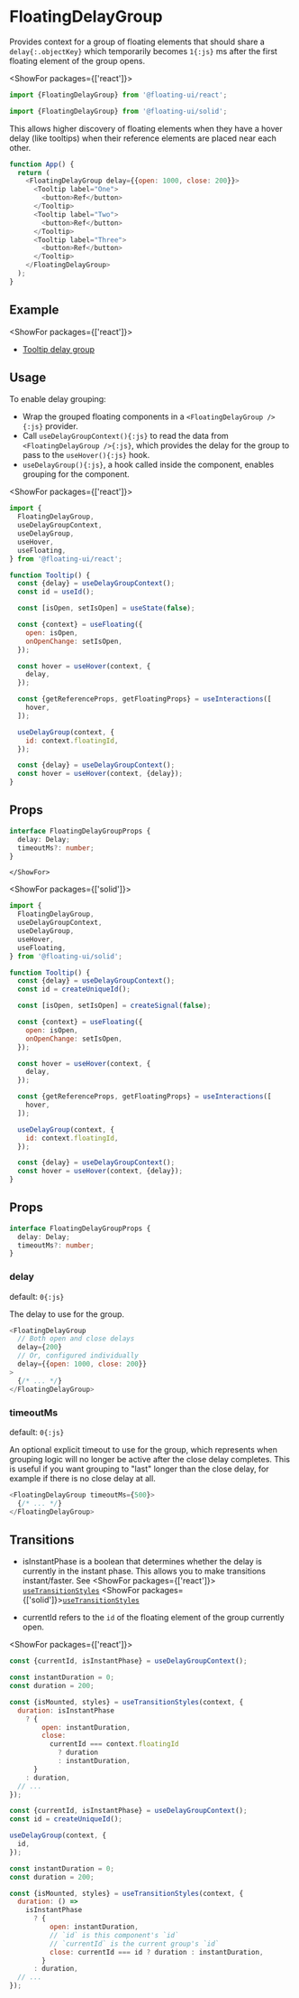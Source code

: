 <PageCard>

# FloatingDelayGroup

Provides context for a group of floating elements that should
share a `delay{:.objectKey}` which temporarily becomes `1{:js}`
ms after the first floating element of the group opens.

<ShowFor packages={['react']}>

```js
import {FloatingDelayGroup} from '@floating-ui/react';
```

</ShowFor>
<ShowFor packages={['solid']}>

```js
import {FloatingDelayGroup} from '@floating-ui/solid';
```

</ShowFor>
</PageCard>

This allows higher discovery of floating elements when they have
a hover delay (like tooltips) when their reference elements are
placed near each other.

```js
function App() {
  return (
    <FloatingDelayGroup delay={{open: 1000, close: 200}}>
      <Tooltip label="One">
        <button>Ref</button>
      </Tooltip>
      <Tooltip label="Two">
        <button>Ref</button>
      </Tooltip>
      <Tooltip label="Three">
        <button>Ref</button>
      </Tooltip>
    </FloatingDelayGroup>
  );
}
```

## Example

<ShowFor packages={['react']}>
  - [Tooltip delay
  group](https://codesandbox.io/s/clever-aryabhata-yq3xyc?file=/src/Group.tsx)
</ShowFor>

## Usage

To enable delay grouping:

- Wrap the grouped floating components in a
  `<FloatingDelayGroup />{:js}` provider.
- Call `useDelayGroupContext(){:js}` to read the data from
  `<FloatingDelayGroup />{:js}`, which provides the
    <WordHighlight id='a'>delay</WordHighlight> for the group to
pass to the `useHover(){:js}` hook.
- `useDelayGroup(){:js}`, a hook called inside the component,
  enables grouping for the component.

<ShowFor packages={['react']}>

```js /delay/#a
import {
  FloatingDelayGroup,
  useDelayGroupContext,
  useDelayGroup,
  useHover,
  useFloating,
} from '@floating-ui/react';

function Tooltip() {
  const {delay} = useDelayGroupContext();
  const id = useId();

  const [isOpen, setIsOpen] = useState(false);

  const {context} = useFloating({
    open: isOpen,
    onOpenChange: setIsOpen,
  });

  const hover = useHover(context, {
    delay,
  });

  const {getReferenceProps, getFloatingProps} = useInteractions([
    hover,
  ]);

  useDelayGroup(context, {
    id: context.floatingId,
  });

  const {delay} = useDelayGroupContext();
  const hover = useHover(context, {delay});
}
```

## Props

```ts
interface FloatingDelayGroupProps {
  delay: Delay;
  timeoutMs?: number;
}
```

    </ShowFor>

<ShowFor packages={['solid']}>

```js /delay/#a
import {
  FloatingDelayGroup,
  useDelayGroupContext,
  useDelayGroup,
  useHover,
  useFloating,
} from '@floating-ui/solid';

function Tooltip() {
  const {delay} = useDelayGroupContext();
  const id = createUniqueId();

  const [isOpen, setIsOpen] = createSignal(false);

  const {context} = useFloating({
    open: isOpen,
    onOpenChange: setIsOpen,
  });

  const hover = useHover(context, {
    delay,
  });

  const {getReferenceProps, getFloatingProps} = useInteractions([
    hover,
  ]);

  useDelayGroup(context, {
    id: context.floatingId,
  });

  const {delay} = useDelayGroupContext();
  const hover = useHover(context, {delay});
}
```

## Props

```ts
interface FloatingDelayGroupProps {
  delay: Delay;
  timeoutMs?: number;
}
```

</ShowFor>

### delay

<Required />

default: `0{:js}`

The delay to use for the group.

```js
<FloatingDelayGroup
  // Both open and close delays
  delay={200}
  // Or, configured individually
  delay={{open: 1000, close: 200}}
>
  {/* ... */}
</FloatingDelayGroup>
```

### timeoutMs

default: `0{:js}`

An optional explicit timeout to use for the group, which
represents when grouping logic will no longer be active after the
close delay completes. This is useful if you want grouping to
"last" longer than the close delay, for example if there is no
close delay at all.

```js
<FloatingDelayGroup timeoutMs={500}>
  {/* ... */}
</FloatingDelayGroup>
```

## Transitions

- <WordHighlight id="a">isInstantPhase</WordHighlight> is a boolean
  that determines whether the delay is currently in the instant phase.
  This allows you to make transitions instant/faster. See
  <ShowFor packages={['react']}>
    [`useTransitionStyles`](/docs/react/useTransition#usetransitionstyles)
  </ShowFor>
  <ShowFor packages={['solid']}>[`useTransitionStyles`](/docs/solid/useTransition#usetransitionstyles)</ShowFor>

- <WordHighlight id="b">currentId</WordHighlight> refers to the `id`
  of the floating element of the group currently open.

<ShowFor packages={['react']}>

```js /isInstantPhase/#a /currentId/#b
const {currentId, isInstantPhase} = useDelayGroupContext();

const instantDuration = 0;
const duration = 200;

const {isMounted, styles} = useTransitionStyles(context, {
  duration: isInstantPhase
    ? {
        open: instantDuration,
        close:
          currentId === context.floatingId
            ? duration
            : instantDuration,
      }
    : duration,
  // ...
});
```

</ShowFor>
<ShowFor packages={['solid']}>

```js /isInstantPhase/
const {currentId, isInstantPhase} = useDelayGroupContext();
const id = createUniqueId();

useDelayGroup(context, {
  id,
});

const instantDuration = 0;
const duration = 200;

const {isMounted, styles} = useTransitionStyles(context, {
  duration: () =>
    isInstantPhase
      ? {
          open: instantDuration,
          // `id` is this component's `id`
          // `currentId` is the current group's `id`
          close: currentId === id ? duration : instantDuration,
        }
      : duration,
  // ...
});
```

</ShowFor>
